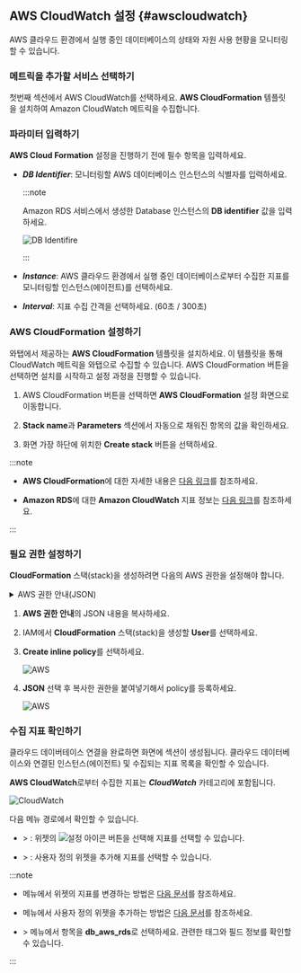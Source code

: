 ## AWS CloudWatch 설정 {#awscloudwatch}

AWS 클라우드 환경에서 실행 중인 데이터베이스의 상태와 자원 사용 현황을 모니터링할 수 있습니다.

### 메트릭을 추가할 서비스 선택하기

<Xclude product="oracle,mssql"><ImgLang img="db-cloudsettings-select-service.png" desc="Select service" /></Xclude>

<InDoc product="oracle,mssql"><ImgLang img="db-cloudsettings-select-service-oracle.png" desc="Select service" /></InDoc>

첫번째 섹션에서 <UI>AWS CloudWatch</UI>를 선택하세요. **AWS CloudFormation** 템플릿을 설치하여 Amazon CloudWatch 메트릭을 수집합니다.

### 파라미터 입력하기

**AWS Cloud Formation** 설정을 진행하기 전에 필수 항목을 입력하세요.

<ImgLang img="db-cloudsettings-input-parameters.png" desc="Parameters" />

* ***DB Identifier***: 모니터링할 AWS 데이터베이스 인스턴스의 식별자를 입력하세요.

  :::note

  Amazon RDS 서비스에서 생성한 Database 인스턴스의 **DB identifier** 값을 입력하세요.

  ![DB Identifire](/img/db-cloudsettings-input-parameters-db-identifier.png)

  :::

* ***Instance***: AWS 클라우드 환경에서 실행 중인 데이터베이스로부터 수집한 지표를 모니터링할 인스턴스(에이전트)를 선택하세요.

* ***Interval***: 지표 수집 간격을 선택하세요. (60초 / 300초)

### AWS CloudFormation 설정하기

와탭에서 제공하는 **AWS CloudFormation** 템플릿을 설치하세요. 이 템플릿을 통해 CloudWatch 메트릭을 와탭으로 수집할 수 있습니다. <UI>AWS CloudFormation</UI> <Cmdname sid="setting" className="uitext" /> 버튼을 선택하면 설치를 시작하고 설정 과정을 진행할 수 있습니다.

<ImgLang img="db-cloudsettings-set-cloud-formation.png" desc="AWS CloudFormation" />

1. <UI>AWS CloudFormation</UI> <Cmdname sid="setting" className="uitext" /> 버튼을 선택하면 **AWS CloudFormation** 설정 화면으로 이동합니다. 

1. **Stack name**과 **Parameters** 섹션에서 자동으로 채워진 항목의 값을 확인하세요.

1. 화면 가장 하단에 위치한 **Create stack** 버튼을 선택하세요.

:::note

* **AWS CloudFormation**에 대한 자세한 내용은 [다음 링크](https://docs.aws.amazon.com/AWSCloudFormation/latest/UserGuide/Welcome.html)를 참조하세요.

* **Amazon RDS**에 대한 **Amazon CloudWatch** 지표 정보는 [다음 링크](https://docs.aws.amazon.com/AmazonRDS/latest/UserGuide/rds-metrics.html)를 참조하세요.

:::

### 필요 권한 설정하기

**CloudFormation** 스택(stack)을 생성하려면 다음의 AWS 권한을 설정해야 합니다.

<details>

<summary>AWS 권한 안내(JSON)</summary>

```json
{
  "Version": "2012-10-17",
  "Statement": [
    {
      "Effect": "Allow",
      "Action": [
        "cloudformation:CreateStack",
        "cloudformation:UpdateStack",
        "cloudformation:DeleteStack",
        "cloudformation:DescribeStacks",
        "cloudformation:DescribeStackResources",
        "cloudformation:GetTemplateSummary",
        "cloudformation:DescribeStackEvents",
        "cloudformation:ListStacks",
        "cloudformation:ListStackResources"
      ],
      "Resource": "*"
    },
    {
      "Effect": "Allow",
      "Action": [
        "lambda:CreateFunction",
        "lambda:UpdateFunctionCode",
        "lambda:UpdateFunctionConfiguration",
        "lambda:InvokeFunction",
        "lambda:DeleteFunction",
        "lambda:GetFunction",
        "lambda:GetFunctionConfiguration",
        "lambda:ListFunctions"
      ],
      "Resource": "*"
    },
    {
      "Effect": "Allow",
      "Action": [
        "logs:CreateLogGroup",
        "logs:CreateLogStream",
        "logs:PutLogEvents"
      ],
      "Resource": "*"
    },
    {
      "Effect": "Allow",
      "Action": [
        "events:PutRule",
        "events:PutTargets",
        "events:RemoveTargets",
        "events:DeleteRule",
        "events:DescribeRule",
        "events:EnableRule",
        "events:DisableRule"
      ],
      "Resource": "*"
    },
    {
      "Effect": "Allow",
      "Action": [
        "iam:CreateRole",
        "iam:AttachRolePolicy",
        "iam:PutRolePolicy",
        "iam:GetRole",
        "iam:DeleteRole",
        "iam:PassRole",
        "iam:ListRoles"
      ],
      "Resource": "*"
    },
    {
      "Effect": "Allow",
      "Action": [
        "cloudwatch:GetMetricData"
      ],
      "Resource": "*"
    },
    {
      "Effect": "Allow",
      "Action": [
        "s3:GetObject"
      ],
      "Resource": "arn:aws:s3:::repo.whatap.io/agent/db/WhaTapRDSMonitoring.zip"
    },
    {
      "Effect": "Allow",
      "Action": [
        "scheduler:GetSchedule",
        "scheduler:ListSchedules",
        "scheduler:CreateSchedule"
      ],
      "Resource": "*"
    }
  ]
}
```

</details>

1. **AWS 권한 안내**의 JSON 내용을 복사하세요.

1. IAM에서 **CloudFormation** 스택(stack)을 생성할 **User**를 선택하세요.

1. **Create inline policy**를 선택하세요.

    ![AWS](/img/db-cloudsettings-aws-iam-policy.png)

1. **JSON** 선택 후 복사한 권한을 붙여넣기해서 policy를 등록하세요.

    ![AWS](/img/db-cloudsettings-aws-iam-policy-json.png)

### 수집 지표 확인하기

클라우드 데이버테이스 연결을 완료하면 화면에 <Cmdname sid="TTL08633" className="uitext" /> 섹션이 생성됩니다. 클라우드 데이터베이스와 연결된 인스턴스(에이전트) 및 수집되는 지표 목록을 확인할 수 있습니다.

<ImgLang img="db-cloudsettings-added-aws-cloud-services.png" desc="Cloud Services" />

**AWS CloudWatch**로부터 수집한 지표는 ***CloudWatch*** 카테고리에 포함됩니다.

![CloudWatch](/img/db-cloudsettings-check-metrics-category-aws.png)

다음 메뉴 경로에서 확인할 수 있습니다.

* <Cmdname sid="side_dashboard" className="uitext" /> &gt; <Cmdname sid="side_dbMonitoring" className="uitext" />: 위젯의 ![설정 아이콘](/img/ico-setting.svg) 버튼을 선택해 지표를 선택할 수 있습니다.

* <Cmdname sid="side_dashboard" className="uitext" /> &gt; <Cmdname sid="side_multiInstance" className="uitext" />: 사용자 정의 위젯을 추가해 지표를 선택할 수 있습니다.

:::note

* <Cmdname sid="side_dbMonitoring" className="uitext" /> 메뉴에서 위젯의 지표를 변경하는 방법은 [다음 문서](instance-monitoring#selectmetrics)를 참조하세요.

* <Cmdname sid="side_multiInstance" className="uitext" /> 메뉴에서 사용자 정의 위젯을 추가하는 방법은 [다음 문서](multi-instance-monitoring#customwidget)를 참조하세요.

* <Cmdname sid="side_analysis" className="uitext" /> &gt; <Cmdname sid="side_metricsSearch" className="uitext" /> 메뉴에서 <Cmdname sid="category" className="uitext" /> 항목을 **db_aws_rds**로 선택하세요. 관련한 태그와 필드 정보를 확인할 수 있습니다.

:::